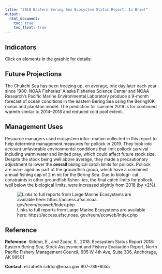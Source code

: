 ```yaml
---
title: "2018 Eastern Bering Sea Ecosystem Status Report: In Brief"
output:
  html_document:
    toc: true
    toc_float: true
---
```


<script src='https://d3js.org/d3.v5.min.js'></script>
<script src='infographiq.js'></script>

## Indicators

Click on elements in the graphic for details:

<div id='svg'></div>

<script>
link_svg(svg='svg/ebs.svg', csv='svg/ebs_links.csv');
</script>

## Future Projections

The Chukchi Sea has been freezing up, on average, one day later each year since 1980. NOAA Fisheries’ Alaska Fisheries Science Center and NOAA Research’s Pacific Marine Environmental Laboratory produce a 9-month forecast of ocean conditions in the eastern Bering Sea using the Bering10K ocean and plankton model. The prediction for summer 2019 is for continued warmth similar to 2014–2018 and reduced cold pool extent.

## Management Uses

Resource managers used ecosystem infor- mation collected in this report to help determine management measures for pollock in 2019. They took into account unfavorable environmental conditions that limit pollock survival including warm water and limited prey, which could affect future stock size. Despite the stock being well above average, they made a precautionary adjustment to lower the **overall** biological catch limits for pollock. Pollock are man- aged as part of the groundfish group, which have a combined annual fishing cap of 2 m mt for the Bering Sea. Due to biologi- cal constraints in other groundfish fisher- ies, the final catch limits for pollock, well below the biological limits, were increased slightly from 2018 (by <2%).

![Links to full reports from Large Marine Ecosystems are available here: https://access.afsc.noaa. gov/reem/ecoweb/Index.php](img/ebs_map_lmes.png)

## Reference

**Reference**: Siddon, E., and Zador, S., 2018. Ecosystem Status Report 2018: Eastern Bering Sea, Stock Assessment and Fishery Evaluation Report, North Pacific Fishery Management Council, 605 W 4th Ave, Suite 306, Anchorage, AK 99501

**Contact**: elizabeth.siddon@noaa.gov 907-789-6055

